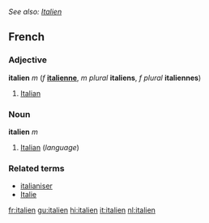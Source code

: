 ''See also: [[Italien]]''
==French==
===Adjective===
'''italien''' ''m'' (''f'' '''[[italienne]]''', ''m plural'' '''italiens''', ''f plural'' '''italiennes''')

#[[Italian]]

===Noun===
'''italien''' ''m''

#[[Italian]] (''language'')

===Related terms===
*[[italianiser]]
*[[Italie]]

[[fr:italien]]
[[gu:italien]]
[[hi:italien]]
[[it:italien]]
[[nl:italien]]